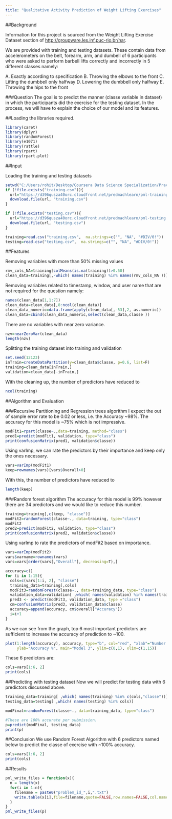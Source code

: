 ```yaml
---
title: "Qualitative Activity Prediction of Weight Lifting Exercises"
---
```



##Background

Information for this project is sourced from the Weight Lifting Exercise Dataset section of  <http://groupware.les.inf.puc-rio.br/har>.

We are provided with training and testing datasets. These contain data from accelerometers on the belt, forearm, arm, and dumbell of 6 participants who were asked to perform barbell lifts correctly and incorrectly in 5 different classes namely:

A. Exactly according to specification 
B. Throwing the elbows to the front
C. Lifting the dumbbell only halfway
D. Lowering the dumbbell only halfway
E. Throwing the hips to the front



###Question
The goal is to predict the manner (classe variable in dataset) in which the participants did the exercise for the testing dataset. In the process, we will have to explain the choice of our model and its features.


##Loading the libraries required.

```r
library(caret)
library(dplyr)
library(randomForest)
library(e1071)
library(rattle)
library(rpart)
library(rpart.plot)
```



##Input

Loading the training and testing datasets
```r
setwd("C:/Users/rohit/Desktop/Coursera Data Science Specialization/Practical machine learning")
if (!file.exists("training.csv")){
  url="https://d396qusza40orc.cloudfront.net/predmachlearn/pml-training.csv"
  download.file(url, "training.csv")
}

if (!file.exists("testing.csv")){
  url="https://d396qusza40orc.cloudfront.net/predmachlearn/pml-testing.csv"
  download.file(url, "testing.csv")
}

training=read.csv("training.csv",  na.strings=c("", "NA", "#DIV/0!"))
testing=read.csv("testing.csv",  na.strings=c("", "NA", "#DIV/0!"))
```



##Features

Removing variables with more than 50% missing values
```r
rmv_cols_NA=training[colMeans(is.na(training))>0.50]
clean_data=training[,-which( names(training) %in% names(rmv_cols_NA ))]
```


Removing variables related to timestamp, window, and user name that are not required for the question namely:
```r
names(clean_data[1,1:7])
clean_data=clean_data[,8:ncol(clean_data)]
clean_data_numeric=data.frame(apply(clean_data[,-53],2, as.numeric))
clean_data=cbind(clean_data_numeric,select(clean_data,classe ))
```

There are no variables with near zero variance.
```r
nzv=nearZeroVar(clean_data)
length(nzv)
```



Splitting the training dataset into training and validation
```r
set.seed(12123)
inTrain=createDataPartition(y=clean_data$classe, p=0.6, list=F)
training=clean_data[inTrain,]
validation=clean_data[-inTrain,]
```

With the cleaning up, the number of predictors have reduced to
```r
ncol(training)
```



##Algorithm and Evaluation

###Recursive Partitioning and Regression trees algorithm
I expect the out of sample error rate to be 0.02 or less, i.e. the Accuracy ~98%. The accuracy for this model is ~75% which is not impressive.
```r
modFit1=rpart(classe~.,data=training, method="class")
pred1=predict(modFit1, validation, type="class")
print(confusionMatrix(pred1, validation$classe))
```

Using varImp, we can rate the predictors by their importance and keep only the ones necessary.
```r
vars=varImp(modFit1)
keep=rownames(vars)[vars$Overall>0]
```

With this, the number of predictors have reduced to
```r
length(keep)
```


###Random forest algorithm
The accuracy for this model is 99% however there are 34 predictors and we would like to reduce this number.
```r
training=training[,c(keep, "classe")]
modFit2=randomForest(classe~., data=training, type="class")
modFit2
pred2=predict(modFit2, validation, type="class")
print(confusionMatrix(pred2, validation$classe))
```

Using varImp to rate the predictors of modFit2 based on importance.
```r
vars=varImp(modFit2)
vars$varname=rownames(vars)
vars=vars[order(vars[,"Overall"], decreasing=T),]

```

```r
accuracy=c()
for (i in 1:15){
  cols=c(vars[1:i, 2], "classe")
  training_data=training[,cols] 
  modFit3=randomForest(classe~., data=training_data, type="class")
  validation_data=validation[ ,which( names(validation) %in% names(training_data))]
  pred3 <- predict(modFit3, validation_data, type ="class")
  cm=confusionMatrix(pred3, validation_data$classe)
  accuracy=append(accuracy, cm$overall["Accuracy"])   
  i=i+1
}

```


As we can see from the graph, top 6 most important predictors are sufficient to increase the accuracy of prediction to ~100.  
```r
plot(1:length(accuracy), accuracy, type="b", col="red", "xlab"="Number of predictors",
     ylab="Accuracy %", main="Model 3", ylim=c(0,1), xlim=c(1,15))
```

These 6 predictors are:
```r
cols=vars[1:6, 2]
print(cols)
```



##Predicting with testing dataset 
Now we will predict for testing data with 6 predictors discussed above.
```r

training_data=training[ ,which( names(training) %in% c(cols,"classe"))]
testing_data=testing[ ,which( names(testing) %in% cols)]

modFinal=randomForest(classe~., data=training_data, type="class")

#These are 100% accurate per submission.
p=predict(modFinal, testing_data)
print(p)
```



##Conclusion
We use Random Forest Algorithm with 6 predictors named below to predict the classe of exercise with ~100% accuracy. 
```r
cols=vars[1:6, 2]
print(cols)
```



##Results
```r

pml_write_files = function(x){
  n = length(x)
  for(i in 1:n){
    filename = paste0("problem_id_",i,".txt")
    write.table(x[i],file=filename,quote=FALSE,row.names=FALSE,col.names=FALSE)
  }
}
pml_write_files(p)
```